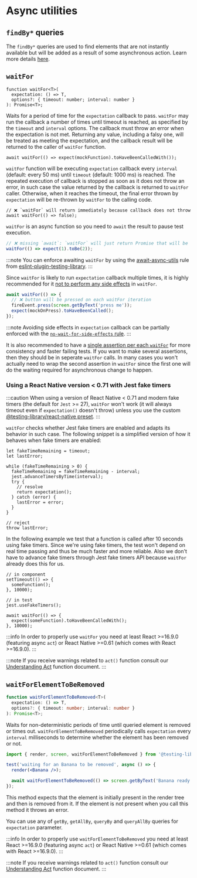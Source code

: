 # Async utilities

## `findBy*` queries

The `findBy*` queries are used to find elements that are not instantly available but will be added as a result of some asynchronous action. Learn more details [here](docs/api/queries#find-by).

## `waitFor`

```tsx
function waitFor<T>(
  expectation: () => T,
  options?: { timeout: number; interval: number }
): Promise<T>;
```

Waits for a period of time for the `expectation` callback to pass. `waitFor` may run the callback a number of times until timeout is reached, as specified by the `timeout` and `interval` options. The callback must throw an error when the expectation is not met. Returning any value, including a falsy one, will be treated as meeting the expectation, and the callback result will be returned to the caller of `waitFor` function.

```tsx
await waitFor(() => expect(mockFunction).toHaveBeenCalledWith());
```

`waitFor` function will be executing `expectation` callback every `interval` (default: every 50 ms) until `timeout` (default: 1000 ms) is reached. The repeated execution of callback is stopped as soon as it does not throw an error, in such case the value returned by the callback is returned to `waitFor` caller. Otherwise, when it reaches the timeout, the final error thrown by `expectation` will be re-thrown by `waitFor` to the calling code.

```tsx
// ❌ `waitFor` will return immediately because callback does not throw
await waitFor(() => false);
```

`waitFor` is an async function so you need to `await` the result to pause test execution.

```jsx
// ❌ missing `await`: `waitFor` will just return Promise that will be rejected when the timeout is reached
waitFor(() => expect(1).toBe(2));
```

:::note
You can enforce awaiting `waitFor` by using the [await-async-utils](https://github.com/testing-library/eslint-plugin-testing-library/blob/main/docs/rules/await-async-utils.md) rule from [eslint-plugin-testing-library](https://github.com/testing-library/eslint-plugin-testing-library).
:::

Since `waitFor` is likely to run `expectation` callback multiple times, it is highly recommended for it [not to perform any side effects](https://kentcdodds.com/blog/common-mistakes-with-react-testing-library#performing-side-effects-in-waitfor) in `waitFor`.

```jsx
await waitFor(() => {
  // ❌ button will be pressed on each waitFor iteration
  fireEvent.press(screen.getByText('press me'));
  expect(mockOnPress).toHaveBeenCalled();
});
```

:::note
Avoiding side effects in `expectation` callback can be partially enforced with the [`no-wait-for-side-effects` rule](https://github.com/testing-library/eslint-plugin-testing-library/blob/main/docs/rules/no-wait-for-side-effects.md).
:::

It is also recommended to have a [single assertion per each `waitFor`](https://kentcdodds.com/blog/common-mistakes-with-react-testing-library#having-multiple-assertions-in-a-single-waitfor-callback) for more consistency and faster failing tests. If you want to make several assertions, then they should be in seperate `waitFor` calls. In many cases you won't actually need to wrap the second assertion in `waitFor` since the first one will do the waiting required for asynchronous change to happen.

### Using a React Native version < 0.71 with Jest fake timers

:::caution
When using a version of React Native < 0.71 and modern fake timers (the default for `Jest` >= 27), `waitFor` won't work (it will always timeout even if `expectation()` doesn't throw) unless you use the custom [@testing-library/react-native preset](https://github.com/callstack/react-native-testing-library#custom-jest-preset).
:::

`waitFor` checks whether Jest fake timers are enabled and adapts its behavior in such case. The following snippet is a simplified version of how it behaves when fake timers are enabled:

```tsx
let fakeTimeRemaining = timeout;
let lastError;

while (fakeTimeRemaining > 0) {
  fakeTimeRemaining = fakeTimeRemaining - interval;
  jest.advanceTimersByTime(interval);
  try {
    // resolve
    return expectation();
  } catch (error) {
    lastError = error;
  }
}

// reject
throw lastError;
```

In the following example we test that a function is called after 10 seconds using fake timers. Since we're using fake timers, the test won't depend on real time passing and thus be much faster and more reliable. Also we don't have to advance fake timers through Jest fake timers API because `waitFor` already does this for us.

```tsx
// in component
setTimeout(() => {
  someFunction();
}, 10000);

// in test
jest.useFakeTimers();

await waitFor(() => {
  expect(someFunction).toHaveBeenCalledWith();
}, 10000);
```

:::info
In order to properly use `waitFor` you need at least React >=16.9.0 (featuring async `act`) or React Native >=0.61 (which comes with React >=16.9.0).
:::

:::note
If you receive warnings related to `act()` function consult our [Understanding Act](docs/advanced/understanding-act.md) function document.
:::

## `waitForElementToBeRemoved`

```ts
function waitForElementToBeRemoved<T>(
  expectation: () => T,
  options?: { timeout: number; interval: number }
): Promise<T>;
```

Waits for non-deterministic periods of time until queried element is removed or times out. `waitForElementToBeRemoved` periodically calls `expectation` every `interval` milliseconds to determine whether the element has been removed or not.

```jsx
import { render, screen, waitForElementToBeRemoved } from '@testing-library/react-native';

test('waiting for an Banana to be removed', async () => {
  render(<Banana />);

  await waitForElementToBeRemoved(() => screen.getByText('Banana ready'));
});
```

This method expects that the element is initially present in the render tree and then is removed from it. If the element is not present when you call this method it throws an error.

You can use any of `getBy`, `getAllBy`, `queryBy` and `queryAllBy` queries for `expectation` parameter.

:::info
In order to properly use `waitForElementToBeRemoved` you need at least React >=16.9.0 (featuring async `act`) or React Native >=0.61 (which comes with React >=16.9.0).
:::

:::note
If you receive warnings related to `act()` function consult our [Understanding Act](docs/advanced/understanding-act.md) function document.
:::
